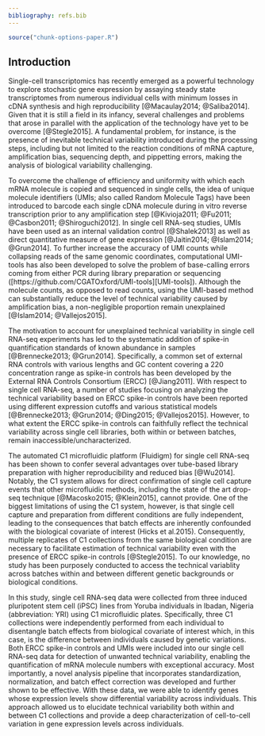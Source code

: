 ```yaml
---
bibliography: refs.bib
---
```


```r
source("chunk-options-paper.R")
```

## Introduction

Single-cell transcriptomics has recently emerged as a powerful technology to explore stochastic gene expression by assaying steady state transcriptomes from numerous individual cells with minimum losses in cDNA synthesis and high reproducibility [@Macaulay2014; @Saliba2014]. 
Given that it is still a field in its infancy, several challenges and problems that arose in parallel with the application of the technology have yet to be overcome [@Stegle2015].
A fundamental problem, for instance, is the presence of inevitable technical variability introduced during the processing steps, including but not limited to the reaction conditions of mRNA capture, amplification bias, sequencing depth, and pippetting errors, making the analysis of biological variability challenging. 

To overcome the challenge of efficiency and uniformity with which each mRNA molecule is copied and sequenced in single cells, the idea of unique molecule identifiers (UMIs; also called Random Molecule Tags) have been introduced to barcode each single cDNA molecule during in vitro reverse transcription prior to any amplification step [@Kivioja2011; @Fu2011; @Casbon2011; @Shiroguchi2012].
In single cell RNA-seq studies, UMIs have been used as an internal validation control [@Shalek2013] as well as direct quantitative measure of gene expression [@Jaitin2014; @Islam2014; @Grun2014].
To further increase the accuracy of UMI counts while collapsing reads of the same genomic coordinates, computational UMI-tools has also been developed to solve the problem of base-calling errors coming from either PCR during library preparation or sequencing  ([https://github.com/CGATOxford/UMI-tools][UMI-tools]).
Although the molecule counts, as opposed to read counts, using the UMI-based method can substantially reduce the level of technical variability caused by amplification bias, a non-negligible proportion remain unexplained [@Islam2014; @Vallejos2015].    

The motivation to account for unexplained technical variability in single cell RNA-seq experiments has led to the systematic addition of spike-in quantification standards of known abundance in samples [@Brennecke2013; @Grun2014]. 
Specifically, a common set of external RNA controls with various lengths and GC content covering a 220 concentration range as spike-in controls has been developed by the External RNA Controls Consortium (ERCC) [@Jiang2011]. 
With respect to single cell RNA-seq, a number of studies focusing on analyzing the technical variability based on ERCC spike-in controls have been reported using different expression cutoffs and various statistical models [@Brennecke2013; @Grun2014; @Ding2015; @Vallejos2015].
However, to what extent the ERCC spike-in controls can faithfully reflect the technical variability across single cell libraries, both within or between batches, remain inaccessible/uncharacterized.

The automated C1 microfluidic platform (Fluidigm) for single cell RNA-seq has been shown to confer several advantages over tube-based library preparation with higher reproducibility and reduced bias [@Wu2014]. 
Notably, the C1 system allows for direct confirmation of single cell capture events that other microfluidic methods, including the state of the art drop-seq technique [@Macosko2015; @Klein2015], cannot provide.
One of the biggest limitations of using the C1 system, however, is that single cell capture and preparation from different conditions are fully independent, leading to the consequences that batch effects are inherently confounded with the biological covariate of interest (Hicks et al.2015).
Consequently, multiple replicates of C1 collections from the same biological condition are necessary to facilitate estimation of technical variability even with the presence of ERCC spike-in controls [@Stegle2015].
To our knowledge, no study has been purposely conducted to access the technical variablity across batches within and between different genetic backgrounds or biological conditions. 

In this study, single cell RNA-seq data were collected from three induced pluripotent stem cell (iPSC) lines from Yoruba individuals in Ibadan, Nigeria (abbreviation: YRI) using C1 microfluidic plates.
Specifically, three C1 collections were independently performed from each individual to disentangle batch effects from biological covariate of interest which, in this case, is the difference between individuals caused by genetic variations.
Both ERCC spike-in controls and UMIs were included into our single cell RNA-seq data for detection of unwanted technical variability, enabling the quantification of mRNA molecule numbers with exceptional accuracy.
Most importantly, a novel analysis pipeline that incorporates standardization, normalization, and batch effect correction was developed and further shown to be effective.
With these data, we were able to identify genes whose expression levels show differential variability across individuals.
This approach allowed us to elucidate technical variability both within and between C1 collections and provide a deep characterization of cell-to-cell variation in gene expression levels across individuals.
